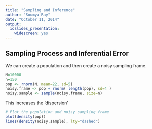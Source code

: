 ```yaml
---
title: "Sampling and Inference"
author: "Soumya Ray"
date: "October 11, 2014"
output:
  ioslides_presentation:
    widescreen: yes
---
```


## Sampling Process and Inferential Error {.smaller .columns-2}
We can create a population and then create a noisy sampling frame.
```r
N=10000
n=150
pop <- rnorm(N, mean=22, sd=5)
noisy.frame <- pop + rnorm( length(pop), sd=4 )
noisy.sample <- sample(noisy.frame, size=n)
```
This increases the 'dispersion'


```r
# Plot the population and noisy sampling frame
plot(density(pop))
lines(density(noisy.sample), lty="dashed")
```
